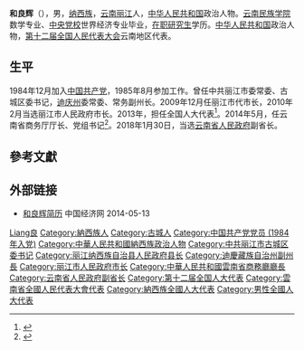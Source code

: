 '''和良辉'''（{{bd|1962年|8月||catIdx=He和}}），男，[[纳西族|纳西族]]，[[云南|云南]][[丽江|丽江]]人，[[中华人民共和国|中华人民共和国]]政治人物。[[云南民族学院|云南民族学院]]数学专业、[[中央党校|中央党校]]世界经济专业毕业，[[在职研究生|在职研究生]]学历。[[中华人民共和国|中华人民共和国]]政治人物，[[第十二届全国人民代表大会|第十二届全国人民代表大会]]云南地区代表。

== 生平 ==
1984年12月加入[[中国共产党|中国共产党]]，1985年8月参加工作。曾任中共丽江市委常委、古城区委书记，[[迪庆州|迪庆州]]委常委、常务副州长。2009年12月任丽江市代市长，2010年2月当选丽江市人民政府市长。2013年，担任全国人大代表<ref>{{cite news|title=全国人大代表信息-和良辉|url=http://210.82.31.1:8084/delegate/viewDelegate.action?dbid=122382|accessdate=2013-04-05|newspaper=全国人大网|archive-url=https://web.archive.org/web/20140814053927/http://www.npc.gov.cn/delegate/viewDelegate.action?dbid=122382|archive-date=2014-08-14|dead-url=yes}}</ref>。2014年5月，任云南省商务厅厅长、党组书记<ref>{{cite web|accessdate=2014-06-24|url=http://district.ce.cn/newarea/sddy/201405/30/t20140530_2900281.shtml|title=陈建国任云南省财政厅厅长 和良辉任商务厅厅长|publisher=中国经济网|archive-date=2019-08-10|archive-url=https://web.archive.org/web/20190810063217/http://district.ce.cn/newarea/sddy/201405/30/t20140530_2900281.shtml|dead-url=no}}</ref>。2018年1月30日，当选[[云南省人民政府|云南省人民政府]]副省长。

== 參考文獻 ==
{{reflist}}

== 外部链接 ==
* [http://district.ce.cn/zt/rwk/sf/yn/rs/201205/31/t20120531_23369807.shtml 和良辉简历]{{Wayback|url=http://district.ce.cn/zt/rwk/sf/yn/rs/201205/31/t20120531_23369807.shtml |date=20181004201051 }} 中国经济网 2014-05-13

{{中国政治人物小作品}}
{{云南省领导人}}
{{云南政治|政府}}

{{Authority control}}
{{DEFAULTSORT:He和}}
[[Category:和姓|Liang良]]
[[Category:納西族人|Category:納西族人]]
[[Category:古城人|Category:古城人]]
[[Category:中国共产党党员_(1984年入党)|Category:中国共产党党员 (1984年入党)]]
[[Category:中華人民共和國納西族政治人物|Category:中華人民共和國納西族政治人物]]
[[Category:中共丽江市古城区委书记|Category:中共丽江市古城区委书记]]
[[Category:丽江纳西族自治县人民政府县长|Category:丽江纳西族自治县人民政府县长]]
[[Category:迪慶藏族自治州副州長|Category:迪慶藏族自治州副州長]]
[[Category:丽江市人民政府市长|Category:丽江市人民政府市长]]
[[Category:中華人民共和國雲南省商務廳廳長|Category:中華人民共和國雲南省商務廳廳長]]
[[Category:云南省人民政府副省长|Category:云南省人民政府副省长]]
[[Category:第十二届全国人大代表|Category:第十二届全国人大代表]]
[[Category:雲南省全國人民代表大會代表|Category:雲南省全國人民代表大會代表]]
[[Category:納西族全國人大代表|Category:納西族全國人大代表]]
[[Category:男性全國人大代表|Category:男性全國人大代表]]